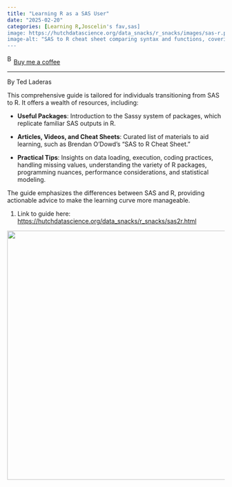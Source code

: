 ```yaml
---
title: "Learning R as a SAS User"
date: "2025-02-20"
categories: [Learning R,Joscelin's fav,sas]
image: https://hutchdatascience.org/data_snacks/r_snacks/images/sas-r.png
image-alt: "SAS to R cheat sheet comparing syntax and functions, covering topics like data filtering, variable creation, renaming, grouping, summarizing, and plotting using tidyverse functions in R alongside equivalent SAS code, with visual plot examples included."
---
```


<link href="https://fonts.googleapis.com/css?family=Cookie" rel="stylesheet"><a class="bmc-button" target="_blank" href="https://www.buymeacoffee.com/JoscelinRocha">![Buy me a coffee](https://cdn.buymeacoffee.com/buttons/bmc-new-btn-logo.svg){alt="Buy me a coffee" width="15" height="21"}Buy me a coffee</a>

------------------------------------------------------------------------

By Ted Laderas

This comprehensive guide is tailored for individuals transitioning from SAS to R. It offers a wealth of resources, including:

-   **Useful Packages**: Introduction to the Sassy system of packages, which replicate familiar SAS outputs in R.

-   **Articles, Videos, and Cheat Sheets**: Curated list of materials to aid learning, such as Brendan O’Dowd’s "SAS to R Cheat Sheet."

-   **Practical Tips**: Insights on data loading, execution, coding practices, handling missing values, understanding the variety of R packages, programming nuances, performance considerations, and statistical modeling.

The guide emphasizes the differences between SAS and R, providing actionable advice to make the learning curve more manageable.

1.  Link to guide here: <https://hutchdatascience.org/data_snacks/r_snacks/sas2r.html>

![](https://hutchdatascience.org/data_snacks/r_snacks/images/sas-r.png){width="576"}
